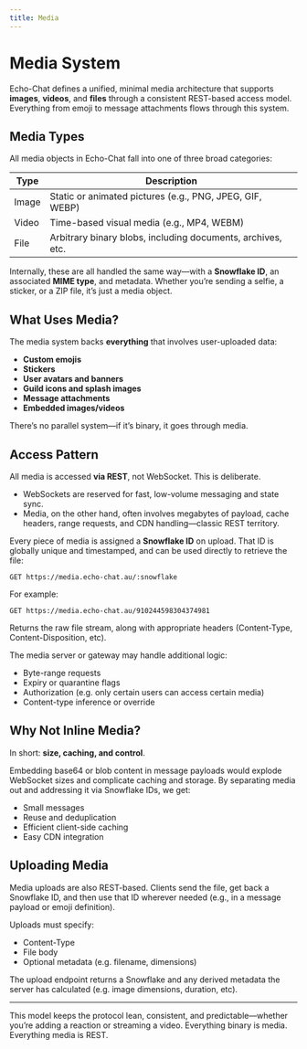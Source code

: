 ```yaml
---
title: Media
---
```


# Media System

Echo-Chat defines a unified, minimal media architecture that supports **images**, **videos**, and **files** through a
consistent REST-based access model. Everything from emoji to message attachments flows through this system.

## Media Types

All media objects in Echo-Chat fall into one of three broad categories:

| Type  | Description                                                 |
|-------|-------------------------------------------------------------|
| Image | Static or animated pictures (e.g., PNG, JPEG, GIF, WEBP)    |
| Video | Time-based visual media (e.g., MP4, WEBM)                   |
| File  | Arbitrary binary blobs, including documents, archives, etc. |

Internally, these are all handled the same way—with a **Snowflake ID**, an associated **MIME type**, and metadata.
Whether you’re sending a selfie, a sticker, or a ZIP file, it’s just a media object.

## What Uses Media?

The media system backs **everything** that involves user-uploaded data:

- **Custom emojis**
- **Stickers**
- **User avatars and banners**
- **Guild icons and splash images**
- **Message attachments**
- **Embedded images/videos**

There’s no parallel system—if it’s binary, it goes through media.

## Access Pattern

All media is accessed **via REST**, not WebSocket. This is deliberate.

- WebSockets are reserved for fast, low-volume messaging and state sync.
- Media, on the other hand, often involves megabytes of payload, cache headers, range requests, and CDN handling—classic REST territory.

Every piece of media is assigned a **Snowflake ID** on upload. That ID is globally unique and timestamped, and can
be used directly to retrieve the file:

```http request
GET https://media.echo-chat.au/:snowflake
```

For example:

```http request
GET https://media.echo-chat.au/910244598304374981
```

Returns the raw file stream, along with appropriate headers (Content-Type, Content-Disposition, etc).

The media server or gateway may handle additional logic:

- Byte-range requests
- Expiry or quarantine flags
- Authorization (e.g. only certain users can access certain media)
- Content-type inference or override

## Why Not Inline Media?

In short: **size, caching, and control**.

Embedding base64 or blob content in message payloads would explode WebSocket sizes and complicate caching and storage.
By separating media out and addressing it via Snowflake IDs, we get:

- Small messages
- Reuse and deduplication
- Efficient client-side caching
- Easy CDN integration

## Uploading Media

Media uploads are also REST-based. Clients send the file, get back a Snowflake ID, and then use that ID wherever needed (e.g., in a message payload or emoji definition).

Uploads must specify:

- Content-Type
- File body
- Optional metadata (e.g. filename, dimensions)

The upload endpoint returns a Snowflake and any derived metadata the server has calculated (e.g. image dimensions, duration, etc).

---

This model keeps the protocol lean, consistent, and predictable—whether you’re adding a reaction or streaming a video. Everything binary is media. Everything media is REST.
